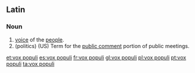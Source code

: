 ==Latin==
===Noun===
{{head|la|noun|head=[[vox|vōx]] [[populus|populī]]}}

# [[voice]] of the [[people]].
# (politics) (US) Term for the [[public comment]] portion of public meetings.

[[et:vox populi]]
[[es:vox populi]]
[[fr:vox populi]]
[[gl:vox populi]]
[[pl:vox populi]]
[[pt:vox populi]]
[[ta:vox populi]]